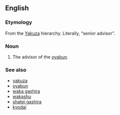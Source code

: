 ==English==

===Etymology===
From the {{etyl|ja|en|sort=saiko-komon}} [[Yakuza]] hierarchy. Literally, “senior advisor”.

===Noun===
{{en-noun|head=[[saiko|Saiko]]-[[komon]]|pl=Saiko-komon}}

# The advisor of the [[oyabun]].

===See also===
* [[yakuza]]
* [[oyabun]]
* [[waka gashira]]
* [[wakashu]]
* [[shatei gashira]]
* [[kyodai]]
